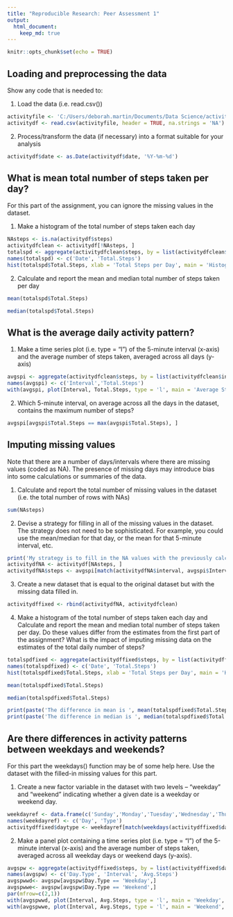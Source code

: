 ```yaml
---
title: "Reproducible Research: Peer Assessment 1"
output: 
  html_document:
    keep_md: true
---
```


```r
knitr::opts_chunk$set(echo = TRUE)
```

## Loading and preprocessing the data
Show any code that is needed to:

1. Load the data (i.e. read.csv())

```r
activityfile <- 'C:/Users/deborah.martin/Documents/Data Science/activity.csv'
activitydf <- read.csv(activityfile, header = TRUE, na.strings = 'NA')
```

2. Process/transform the data (if necessary) into a format suitable for your analysis

```r
activitydf$date <- as.Date(activitydf$date, '%Y-%m-%d')
```

## What is mean total number of steps taken per day?

For this part of the assignment, you can ignore the missing values in the dataset.

1. Make a histogram of the total number of steps taken each day

```r
NAsteps <- is.na(activitydf$steps)
activitydfclean <- activitydf[!NAsteps, ]
totalspd <- aggregate(activitydfclean$steps, by = list(activitydfclean$date), FUN = sum)
names(totalspd) <- c('Date', 'Total.Steps')
hist(totalspd$Total.Steps, xlab = 'Total Steps per Day', main = 'Histogram of Total Steps Per Day', col = 'gold')
```

2. Calculate and report the mean and median total number of steps taken per day

```r
mean(totalspd$Total.Steps)
```

```r
median(totalspd$Total.Steps)
```

## What is the average daily activity pattern?

1. Make a time series plot (i.e. type = "l") of the 5-minute interval (x-axis) and the average number of steps taken, averaged across all days (y-axis)

```r
avgspi <- aggregate(activitydfclean$steps, by = list(activitydfclean$interval), FUN = mean)
names(avgspi) <- c('Interval','Total.Steps')
with(avgspi, plot(Interval, Total.Steps, type = 'l', main = 'Average Steps Per Day by 5-Minute Interval', xlab = '5-Minute Interval', ylab = 'Average Steps Per Day', lwd = 3, col = 'purple'))
```

2. Which 5-minute interval, on average across all the days in the dataset, contains the maximum number of steps?

```r
avgspi[avgspi$Total.Steps == max(avgspi$Total.Steps), ]
```

## Imputing missing values

Note that there are a number of days/intervals where there are missing values (coded as NA). The presence of missing days may introduce bias into some calculations or summaries of the data.

1. Calculate and report the total number of missing values in the dataset (i.e. the total number of rows with NAs)

```r
sum(NAsteps)
```

2. Devise a strategy for filling in all of the missing values in the dataset. The strategy does not need to be sophisticated. For example, you could use the mean/median for that day, or the mean for that 5-minute interval, etc.

```r
print('My strategy is to fill in the NA values with the previously calculated step means per interval')
activitydfNA <- activitydf[NAsteps, ]
activitydfNA$steps <- avgspi[match(activitydfNA$interval, avgspi$Interval),2]
```

3. Create a new dataset that is equal to the original dataset but with the missing data filled in.

```r
activitydffixed <- rbind(activitydfNA, activitydfclean)
```

4. Make a histogram of the total number of steps taken each day and Calculate and report the mean and median total number of steps taken per day. Do these values differ from the estimates from the first part of the assignment? What is the impact of imputing missing data on the estimates of the total daily number of steps?

```r
totalspdfixed <- aggregate(activitydffixed$steps, by = list(activitydffixed$date), FUN = sum)
names(totalspdfixed) <- c('Date', 'Total.Steps')
hist(totalspdfixed$Total.Steps, xlab = 'Total Steps per Day', main = 'Histogram of Total Steps Per Day', col = 'turquoise')
```

```r
mean(totalspdfixed$Total.Steps)
```

```r
median(totalspdfixed$Total.Steps)
```

```r
print(paste('The difference in mean is ', mean(totalspdfixed$Total.Steps) - mean(totalspd$Total.Steps)))
print(paste('The difference in median is ', median(totalspdfixed$Total.Steps) - median(totalspd$Total.Steps)))
```

## Are there differences in activity patterns between weekdays and weekends?

For this part the weekdays() function may be of some help here. Use the dataset with the filled-in missing values for this part.

1. Create a new factor variable in the dataset with two levels -- "weekday" and "weekend" indicating whether a given date is a weekday or weekend day.

```r
weekdayref <- data.frame(c('Sunday','Monday','Tuesday','Wednesday','Thursday','Friday','Saturday'),c('Weekend','Weekday','Weekday','Weekday','Weekday','Weekday','Weekend'))
names(weekdayref) <- c('Day', 'Type')
activitydffixed$daytype <- weekdayref[match(weekdays(activitydffixed$date), weekdayref$Day),2]
```

2. Make a panel plot containing a time series plot (i.e. type = "l") of the 5-minute interval (x-axis) and the average number of steps taken, averaged across all weekday days or weekend days (y-axis).

```r
avgspw <- aggregate(activitydffixed$steps, by = list(activitydffixed$daytype, activitydffixed$interval), FUN = mean)
names(avgspw) <- c('Day.Type', 'Interval', 'Avg.Steps')
avgspwwd<- avgspw[avgspw$Day.Type == 'Weekday',]
avgspwwe<- avgspw[avgspw$Day.Type == 'Weekend',]
par(mfrow=c(2,1))
with(avgspwwd, plot(Interval, Avg.Steps, type = 'l', main = 'Weekday', xlab = '5-Minute Interval', ylab = 'Average Steps Per Day', lwd = 3, col = 'lightblue'))
with(avgspwwe, plot(Interval, Avg.Steps, type = 'l', main = 'Weekend', xlab = '5-Minute Interval', ylab = 'Average Steps Per Day', lwd = 3, col = 'pink'))
```
